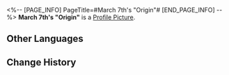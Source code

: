 <%-- [PAGE_INFO]
PageTitle=#March 7th's "Origin"#
[END_PAGE_INFO] --%>
{{Item Infobox
|id          = 140311
|image       = Item March 7th's Origin.png
|type        = Mission Item
|invCategory = Missions
|rarity      = 3
|effect      = 
|description = The Light Cone gifted by the Garden of Recollection to March 7th. The memory sealed within is none other than her "origin."
}}
{{Description|''"An eagle borne on mighty wings will never miss the cliffs it once fell from, and a full-mast ship will never miss the beach where she once ran aground.<br />And you, my child, know that the past is as intangible as a hazy mirage.<br />But everything you are experiencing right now will surely be etched in stone by those who come after."''}}
'''March 7th's "Origin"''' is a [[Profile Picture]].

==Other Languages==
{{Other Languages
|en   = March 7th's "Origin"
|zhs  = 三月七的「起点」
|zht  = 三月七的「起點」
|ja   = 三月なのかの「出発点」
|ko   = Mar. 7th의 「시작점」
|es   = "Origen" de Siete de Marzo
|fr   = « Les origines » de March 7th
|ru   = Отправная точка Март 7
|th   = "จุดเริ่มต้น" ของ March 7th
|vi   = "Điểm Xuất Phát" Của March 7th
|de   = „Ursprung“ von 7. März
|id   = March 7th's "Origin"
|pt   = "Origem" de 7 de Março
}}

==Change History==
{{Change History|1.3}}